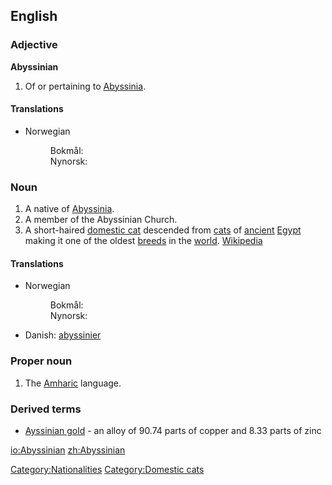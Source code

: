 ==English==

===Adjective===
'''Abyssinian'''

# Of or pertaining to [[Abyssinia]].

====Translations====
{{trans-top|of or pertaining to Abyssinia}}
* Norwegian
*: Bokmål: {{t|no|abessinsk}}
*: Nynorsk: {{t|nn|abessinsk}}
{{trans-bottom}}

===Noun===
{{en-noun}}

# A native of [[Abyssinia]].
# A member of the Abyssinian Church.
# A short-haired [[domestic cat]] descended from [[cat]]s of [[ancient]] [[Egypt]] making it one of the oldest [[breed]]s in the [[world]]. [[w:Abyssinian (cat)|Wikipedia]]
====Translations====
{{trans-top|a native of Abyssinia}}
* Norwegian
*: Bokmål: {{t|no|abessinier}}
*: Nynorsk: {{t|nn|abessiniar}}
{{trans-bottom}}
{{trans-top|cat}}
* Danish: [[abyssinier]]
{{trans-mid}}
{{trans-bottom}}

===Proper noun===
{{en-proper noun}}

# The [[Amharic]] language.

===Derived terms===
*[[Ayssinian gold]] - an alloy of 90.74 parts of copper and 8.33 parts of zinc

[[Category:Nationalities]]
[[Category:Domestic cats]]

[[io:Abyssinian]]
[[zh:Abyssinian]]